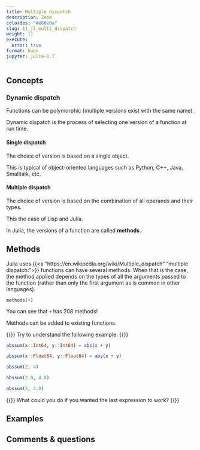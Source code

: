 ```yaml
---
title: Multiple dispatch
description: Zoom
colordes: "#e86e0a"
slug: 11_jl_multi_dispatch
weight: 11
execute:
  error: true
format: hugo
jupyter: julia-1.7
---
```


## Concepts

### Dynamic dispatch

Functions can be polymorphic (multiple versions exist with the same name).

Dynamic dispatch is the process of selecting one version of a function at run time.

#### Single dispatch

The choice of version is based on a single object.

This is typical of object-oriented languages such as Python, C++, Java, Smalltalk, etc.

#### Multiple dispatch

The choice of version is based on the combination of all operands and their types.

This the case of Lisp and Julia.

In Julia, the versions of a function are called **methods**.

## Methods

Julia uses {{<a "https://en.wikipedia.org/wiki/Multiple_dispatch" "multiple dispatch:">}} functions can have several methods. When that is the case, the method applied depends on the types of all the arguments passed to the function (rather than only the first argument as is common in other languages).

```.julia
methods(+)
```

You can see that `+` has 208 methods!

Methods can be added to existing functions.

{{<exo>}}
Try to understand the following example:
{{</exo>}}

```julia
abssum(x::Int64, y::Int64) = abs(x + y)
```
```julia
abssum(x::Float64, y::Float64) = abs(x + y)
```
```julia
abssum(2, 4)
```
```julia
abssum(2.0, 4.0)
```
```julia
abssum(2, 4.0)
```

{{<exo>}}
What could you do if you wanted the last expression to work?
{{</exo>}}

## Examples



## Comments & questions
